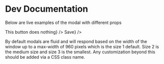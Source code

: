 # Dev Documentation

Below are live examples of the modal with different props

<RenderOnly>
    <ModalExample buttonText="Open Basic Modal (Few children)" />
    <ModalExample buttonText="Open Basic Modal (Many children)" renderManyChildren />
    <ModalExample buttonText="Open Modal with title (Few children)" header="Hello world" />
    <ModalExample buttonText="Open Modal with title (Many children)" renderManyChildren header="Hello MINDBODY" />
    <ModalExample 
        buttonText="Open Modal with title and footer (Few children)" 
        header="Hello world" 
        footer={<button>This button does nothing</button>}
    />
    <ModalExample buttonText="Open Modal with title and footer (Many children)" renderManyChildren header="Hello MINDBODY" footer={<button>Save</button>} />
</RenderOnly>

By default modals are fluid and will respond based on the width of the window up to a max-width of 960 pixels which is the size 1 default. Size 2 is the medium size and size 3 is the smallest. Any customization beyond this should be added via a CSS class name. 

<RenderOnly>
    <ModalExample buttonText="Modal size 1 (default 960px max width)" size={1} />
    <ModalExample buttonText="Modal size 2 (670px max width)" size={2} />
    <ModalExample buttonText="Modal size 3 (480px max width)" size={3} />
</RenderOnly>